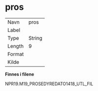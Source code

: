 
# pros {-}

| | |
|----|----|
| Navn     | pros |
| Label    |  |
| Type     | String |
| Length   | 9    |
| Format   |  |
| Kilde    |   |

**Finnes i filene**

NPR19.M19_PROSEDYREDATO1418_UTL_FIL

